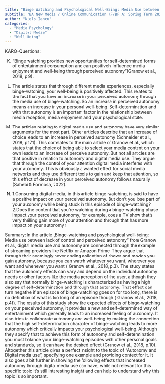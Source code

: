 ```yaml
---
title: "Binge Watching and Psychological Well-Being: Media Use between Lack of Control and Perceived Autonomy"
subtitle: "BA New Media / Online Communication KF/BF A: Spring Term 2023"
author: "Niels Iancu"
categories:
  - "Media Psychology"
  - "Digital Media"
  - "Well Being"
---
```


KARQ-Questions:

(K) "Binge watching provides new opportunities for self-determined forms of entertainment consumption and can positively influence media enjoyment and well-being through perceived autonomy"(Granow et al., 2018, p.9).

(A) The article states that through different media experiences, especially binge-watching, your well-being is positively affected. This relates to the fact that you have an increase in your perceived autonomy through the media use of binge-watching. So an increase in perceived autonomy means an increase in your personal well-being. Self-determination and with that autonomy is an important factor in the relationship between media reception, media enjoyment and your psychological state.

(R) The articles relating to digital media use and autonomy have very similar arguments for the most part. Other articles describe that an increase of choice leads to an increase in perceived autonomy (Schneider et al., 2018, p.171). This correlates to the main article of Granow et al., which states that the choice of being able to select your media content on your own leads to an increase of perceive autonomy. But not all articles are that positive in relation to autonomy and digital media use. They argue that through the control of your attention digital media interferes with your autonomy. This is obviously a wanted effect for social media networks and they use different tools to gain and keep that attention, so this effect of decrease in your perceived autonomy follows naturally (Sahebi & Formosa, 2022).

(Q) 1.Consuming digital media, in this article binge-watching, is said to have a positive impact on your perceived autonomy. But don't you lose part of your autonomy while being stuck in this episode of binge-watching?
2.Does the content that you're watching during a binge-watching phase impact your perceived autonomy, for example, does a TV show that's very thrilling gain more of your attention and through that has more impact on your autonomy?


Summary:
In the article „Binge-watching and psychological well-being: Media use between lack of control and perceived autonomy” from Granow et al., digital media use and autonomy are connected through the example of streaming providers like Netflix or Amazon Prime. They argue that through their seemingly never ending collection of shows and movies you gain autonomy, because you can watch whatever you want, wherever you want and whenever you want ( Granow et al., 2018, p.3). 
The study states that the autonomy effects can vary and depend on the individual autonomy needs or other factors like the media perception of the user, although they also say that normally binge-watching is characterized as having a high degree of self-determination and through that autonomy. That effect can turn negative if an episode of binge-watching goes on for too long, there is no definition of what is too long of an episode though ( Granow et al., 2018, p.4f).
The results of this study show the expected effects of binge-watching on your perceived autonomy, it provides a new and self-determined way of entertainment which generally leads to an increased feeling of autonomy. It also tries to collaborate autonomy and well-being by making the connection that the high self-determination character of binge-watching leads to more autonomy which critically impacts your psychological well-being. Although they specify that to achieve this form of autonomy and self-determination you must balance your binge-watching episodes with other personal goals and standards, so it can have the desired effect (Granow et al., 2018, p.10).
Altogether this article gives a perfect insight to the topic of “Autonomy and Digital media use”, specifying one example and providing context for it. It also goes a bit further in showing the following effects that increased autonomy through digital media use can have, while not relevant for this specific topic it's still interesting insight and can help to understand why this topic is so important.

